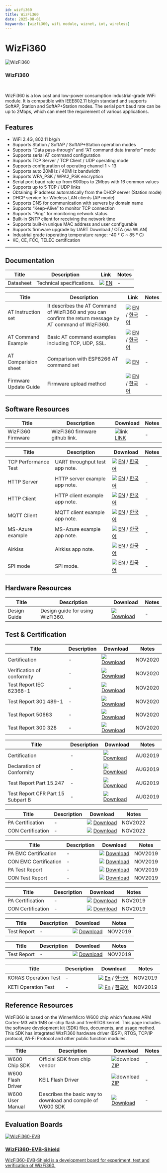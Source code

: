 ```yaml
---
id: wizfi360
title: WizFi360
date: 2025-08-01
keywords: [wizfi360, wifi module, wiznet, iot, wireless]
---
```



# WizFi360
<div className="main-card">
  <img src="/img/products/wizfi360/wizfi360-pa&con.png" alt="WizFi360" />
  <div>
    <h3>WizFi360</h3>
    <br />
    <p>
      WizFi360 is a low cost and low-power consumption industrial-grade WiFi
      module. It is compatible with IEEE802.11 b/g/n standard and supports
      SoftAP, Station and SoftAP+Station modes. The serial port baud rate can
      be up to 2Mbps, which can meet the requirement of various applications. 
    </p>
  </div>
</div>

## Features

- WiFi 2.4G, 802.11 b/g/n
- Supports Station / SoftAP / SoftAP+Station operation modes
- Supports “Data pass-through” and “AT command data transfer” mode
- Supports serial AT command configuration
- Supports TCP Server / TCP Client / UDP operating mode
- Supports configuration of operating channel 1 ~ 13
- Supports auto 20MHz / 40MHz bandwidth
- Supports WPA_PSK / WPA2_PSK encryption
- Serial port baud rate up from 600bps to 2Mbps with 16 common values
- Supports up to 5 TCP / UDP links
- Obtaining IP address automatically from the DHCP server (Station mode)
- DHCP service for Wireless LAN clients (AP mode)
- Supports DNS for communication with servers by domain name
- Supports “Keep-Alive” to monitor TCP connection
- Supports “Ping” for monitoring network status
- Built-in SNTP client for receiving the network time
- Supports built-in unique MAC address and user configurable
- Supports firmware upgrade by UART Download / OTA (via WLAN)
- Industrial grade (operating temperature range: -40 ° C ~ 85 ° C)
- KC, CE, FCC, TELEC certification

-----

## Documentation

<Tabs groupId="Documentation">
  <TabItem value="technical" label="Technical Documents" default>

  | Title | Description | Link | Notes |
  |-------|-------------|------|-------|
  | Datasheet | Technical specifications. | ![](\img\products\w5500\w5500_evb\icons\docs_icon_small.png) [EN](/img/products/wizfi360/wizfi360ds/wizfi360_ds_v112_en.pdf) | - |

  </TabItem>

  <TabItem value="guide" label="Guide">

  | Title | Description | Link | Notes |
  |-------|-------------|------|-------|
  | AT Instruction set | It describes the AT Command of WizFi360 and you can confirm the return message by AT command of WizFi360. | ![](\img\products\w5500\w5500_evb\icons\docs_icon_small.png) [EN](/img/products/wizfi360/wizfi360ds/wizfi360_atset_v1119_e.pdf) / [한국어](/img/products/wizfi360/wizfi360ds/wizfi360_atset_v1119_k.pdf) | - |
  | AT Command Example | Basic AT command examples including TCP, UDP, SSL. | ![](\img\products\w5500\w5500_evb\icons\docs_icon_small.png) [EN](/img/products/wizfi360/wizfi360ds/wizfi360atcomex_v103e.pdf) / [한국어](/img/products/wizfi360/wizfi360ds/wizfi360atcomex_v103k.pdf) | - |
  | AT Comparision sheet | Comparison with ESP8266 AT command set | ![](\img\products\w5500\w5500_evb\icons\docs_icon_small.png) [EN](/img/products/wizfi360/wizfi360ds/wizfi360_atcp_v102.pdf) | - |
  | Firmware Update Guide | Firmware upload method | ![](\img\products\w5500\w5500_evb\icons\docs_icon_small.png) [EN](/img/products/wizfi360/wizfi360ds/wizfi360fug_v124e.pdf) / [한국어](/img/products/wizfi360/wizfi360ds/wizfi360fug_v124k.pdf) | - |
  </TabItem>
</Tabs>

## Software Resources
<Tabs groupId="Software Resources">
  <TabItem value="firmware" label="Firmware" default>

  | Title | Description                        | Download      | Notes |
  |-------|------------------------------------|---------------|-------|
  | WizFi360 Firmware | WizFi360 firmware github link. | ![link](\img\link.png) [LINK](https://github.com/wizfi/Release/tree/master/Binary) | - |
  </TabItem>

  <TabItem value="appnote" label="Application Note" default>

  | Title | Description                        | Download      | Notes |
  |-------|------------------------------------|---------------|-------|
  | TCP Performance Test | UART throughput test app note. | ![](\img\products\w5500\w5500_evb\icons\docs_icon_small.png) [EN](/img/products/wizfi360/wizfi360ds/wizfi360tp_v120e.pdf) / [한국어](/img/products/wizfi360/wizfi360ds/wizfi360tp_v120k.pdf) | - |
  | HTTP Server | HTTP server example app note. | ![](\img\products\w5500\w5500_evb\icons\docs_icon_small.png) [EN](/img/products/wizfi360/wizfi360ds/wizfi360_an_hs_v101e.pdf) / [한국어](/img/products/wizfi360/wizfi360ds/wizfi360_an_hs_v101k.pdf) | - |
  | HTTP Client | HTTP client example app note. | ![](\img\products\w5500\w5500_evb\icons\docs_icon_small.png) [EN](/img/products/wizfi360/wizfi360ds/wizfi360_an_hc_v101e.pdf) / [한국어](/img/products/wizfi360/wizfi360ds/wizfi360_an_hc_v101k.pdf) | - |
  | MQTT Client | MQTT client example app note. | ![](\img\products\w5500\w5500_evb\icons\docs_icon_small.png) [EN](/img/products/wizfi360/wizfi360ds/wizfi360_an_mqtt_e.pdf) / [한국어](/img/products/wizfi360/wizfi360ds/wizfi360_an_mqtt_k.pdf) | - |
  | MS-Azure example | MS-Azure example app note. | ![](\img\products\w5500\w5500_evb\icons\docs_icon_small.png) [EN](/img/products/wizfi360/wizfi360app/wizfi360_an_azure_v101_e.pdf) / [한국어](/img/products/wizfi360/wizfi360app/wizfi360_an_azure_v101_k.pdf) | - |
  | Airkiss | Airkiss app note. | ![](\img\products\w5500\w5500_evb\icons\docs_icon_small.png) [EN](/img/products/wizfi360/wizfi360ds/wizfi360_airkiss_en.pdf) / [한국어](/img/products/wizfi360/wizfi360ds/wizfi360_airkiss.pdf) | - |
  | SPI mode | SPI mode. | ![](\img\products\w5500\w5500_evb\icons\docs_icon_small.png) [EN](/img/products/wizfi360/wizfi360app/wizfi360_an_spi_v101_e.pdf) / [한국어](/img/products/wizfi360/wizfi360app/wizfi360_an_spi_v103_k.pdf) | - |
  </TabItem>
</Tabs>

## Hardware Resources

| Title | Description | Download | Notes |
|-------|-------------|----------|-------|
| Design Guide | Design guide for using WizFi360. | ![](\img\products\w5500\w5500_evb\icons\docs_icon_small.png) [Download](/img/products/wizfi360/wizfi360ds/wizfi360_hardware_design_guide_v104_en.pdf) | - |


## Test & Certification

<Tabs groupId="Test & Certification">
  <TabItem value="ce" label="CE" default>

  | Title | Description                        | Download      | Notes |
  |-------|------------------------------------|---------------|-------|
  | Certification | - | ![](\img\products\w5500\w5500_evb\icons\docs_icon_small.png) [Download](/img/products/wizfi360/wizfi360ds/EMC110706-RED-Evaluation.pdf) | NOV2020 |
  | Verification of conformity | - | ![](\img\products\w5500\w5500_evb\icons\docs_icon_small.png) [Download](/img/products/wizfi360/wizfi360ds/Certificate_STS2205025RE_VOC.pdf) | NOV2020 |
  | Test Report IEC 62368-1 | - | ![](\img\products\w5500\w5500_evb\icons\docs_icon_small.png) [Download](/img/products/wizfi360/wizfi360ds/TR_STS2205025A01_Safety_EN-IEC-62368-1.pdf) | NOV2020 |
  | Test Report 301 489-1 | - | ![](\img\products\w5500\w5500_evb\icons\docs_icon_small.png) [Download](/img/products/wizfi360/wizfi360ds/TR_STS2205025E01_EMC_EN-301489-1-17.pdf) | NOV2020 |
  | Test Report 50663 | - | ![](\img\products\w5500\w5500_evb\icons\docs_icon_small.png) [Download](/img/products/wizfi360/wizfi360ds/TR_STS2205025H01_EMF_EN-50663.pdf) | NOV2020 |
  | Test Report 300 328 | - | ![](\img\products\w5500\w5500_evb\icons\docs_icon_small.png) [Download](/img/products/wizfi360/wizfi360ds/TR_STS2205025W01_WLAN_EN-300328.pdf) | NOV2020 |
  </TabItem>
  <TabItem value="fcc" label="FCC">

  | Title | Description                        | Download      | Notes |
  |-------|------------------------------------|---------------|-------|
  | Certification | - | ![](\img\products\w5500\w5500_evb\icons\docs_icon_small.png) [Download](/img/products/wizfi360/wizfi360ds/EMC104756_FCC_Grant.pdf) | AUG2019 |
  | Declaration of Conformity | - | ![](\img\products\w5500\w5500_evb\icons\docs_icon_small.png) [Download](/img/products/wizfi360/wizfi360ds/Certificate_STS2205025EF.pdf) | AUG2019 |
  | Test Report Part 15.247 | - | ![](\img\products\w5500\w5500_evb\icons\docs_icon_small.png) [Download](/img/products/wizfi360/wizfi360ds/TR_STS2205025W02_RF_Part-15.247-WLAN.pdf) | AUG2019 |
  | Test Report CFR Part 15 Subpart B | - | ![](\img\products\w5500\w5500_evb\icons\docs_icon_small.png) [Download](/img/products/wizfi360/wizfi360ds/TR_STS2205025E02_FCC-47-CFR-Part-15-Subpart-B.pdf) | AUG2019 |
  </TabItem>
  <TabItem value="ic" label="IC">

  | Title | Description                        | Download      | Notes |
  |-------|------------------------------------|---------------|-------|
  | PA Certification | - | ![](\img\products\w5500\w5500_evb\icons\docs_icon_small.png) [Download](/img/products/wizfi360/wizfi360ds/ISED_Certificate(PA).pdf) | NOV2022 |
  | CON Certification | - | ![](\img\products\w5500\w5500_evb\icons\docs_icon_small.png) [Download](/img/products/wizfi360/wizfi360ds/ISED_Certificate(CON).pdf) | NOV2022 |
  </TabItem>
  <TabItem value="kc" label="KC">
  
  | Title | Description                        | Download      | Notes |
  |-------|------------------------------------|---------------|-------|
  | PA EMC Certification | - | ![](\img\products\w5500\w5500_evb\icons\docs_icon_small.png) [Download](/img/products/wizfi360/wizfi360ds/인증서_wizfi360-pa_emc_파생추가.pdf) | NOV2019 |
  | CON EMC Certification | - | ![](\img\products\w5500\w5500_evb\icons\docs_icon_small.png) [Download](/img/products/wizfi360/wizfi360ds/인증서_wizfi360-con_emc_안테나_추가.pdf) | NOV2019 |
  | PA Test Report | - | ![](\img\products\w5500\w5500_evb\icons\docs_icon_small.png) [Download](/img/products/wizfi360/wizfi360ds/RF성적서_WizFi360-PA.pdf) | NOV2019 |
  | CON Test Report | - | ![](\img\products\w5500\w5500_evb\icons\docs_icon_small.png) [Download](/img/products/wizfi360/wizfi360ds/RF성적서_WizFi360-CON.pdf) | NOV2019 |
  </TabItem>
  <TabItem value="j-mic" label="J-MIC(TELEC)">

  | Title | Description                        | Download      | Notes |
  |-------|------------------------------------|---------------|-------|
  | PA Certification | - | ![](\img\products\w5500\w5500_evb\icons\docs_icon_small.png) [Download](/img/products/wizfi360/wizfi360ds/certificate_022-190204_wizfi360-pa_20191111.pdf) | NOV2019 |
  | CON Certification | - | ![](\img\products\w5500\w5500_evb\icons\docs_icon_small.png) [Download](/img/products/wizfi360/wizfi360ds/certificate_022-190205_wizfi360-con_20191111.pdf) | NOV2019 |
  </TabItem>
  <TabItem value="rohs" label="RoHS">

  | Title | Description                        | Download      | Notes |
  |-------|------------------------------------|---------------|-------|
  | Test Report | - | ![](\img\products\w5500\w5500_evb\icons\docs_icon_small.png) [Download](/img/products/wizfi360/wizfi360ds/rohs_ayn19-14878201_4000_4920_ayaa19-57264.pdf) | NOV2019 |
  </TabItem>
  <TabItem value="reach" label="REACH">

  | Title | Description                        | Download      | Notes |
  |-------|------------------------------------|---------------|-------|
  | Test Report | - | ![](\img\products\w5500\w5500_evb\icons\docs_icon_small.png) [Download](/img/products/wizfi360/wizfi360ds/svhc_시험_성적서_ayn19-156716_4000_4920_ayaa19-59688.pdf) | NOV2019 |
  </TabItem>
  <TabItem value="reliability" label="Reliability">

  | Title | Description                        | Download      | Notes |
  |-------|------------------------------------|---------------|-------|
  | KORAS Operation Test | - | ![](\img\products\w5500\w5500_evb\icons\docs_icon_small.png) [En](/img/products/wizfi360/wizfi360ds/2019-0005k_wizfi360pa_koras_operation_test_report_60068-2-1_2-2_2-14_en.pdf) / [한국어](/img/products/wizfi360/wizfi360ds/2019-0004k_wizfi360pa_koras_동작_시험성적서_60068-2-1_2-2_2-14_한글.pdf) | NOV2019 |
  | KETI Operation Test | - | ![](\img\products\w5500\w5500_evb\icons\docs_icon_small.png) [En](/img/products/wizfi360/wizfi360ds/2019-0479f_wizfi360pa_operation_test_report_reliability_test_en.pdf) / [한국어](/img/products/wizfi360/wizfi360ds/2019-0478f_wizfi360pa_동작_시험성적서_저온_고온_온습도_온습도사이클_온도변화_한글.pdf) | NOV2019 |
  </TabItem>
</Tabs>


## Reference Resources
WizFi360 is based on the WinnerMicro W600 chip which features ARM Cortex-M3 with 1MB on-chip flash and freeRTOS kernel. This page includes the software development kit (SDK) files, documents, and usage method. This SDK has integrated WizFi360 hardware driver (BSP), RTOS, TCP/IP protocol, Wi-Fi Protocol and other public function modules.

| Title | Description | Download | Notes |
|-------|-------------|----------|-------|
| W600 Chip SDK | Official SDK from chip vendor | ![download](/img/products/w5500/w5500_evb/icons/download.png) [ZIP](/img/products/wizfi360/board/wizfi360sdk/wm_sdk_w60x_g3.02.00_190729.zip/) | - |
| W600 Flash Driver | KEIL Flash Driver | ![download](/img/products/w5500/w5500_evb/icons/download.png) [ZIP](/img/products/wizfi360/board/wizfi360sdk/w60x_qflash_driver_for_swd.zip) | - |
| W600 User Manual | Describes the basic way to download and compile of W600 SDK | ![](\img\products\w5500\w5500_evb\icons\docs_icon_small.png) [Download](/img/products/wizfi360/board/wizfi360sdk/wizfi360_w600_sdk_guide_v0.0.1_e.pdf) | - |

## Evaluation Boards

  <div className="link-card">
  <a
    href="/Product/Wi-Fi-Module/WizFi360/wizfi360_evb_shield"
    target="_blank"
    rel="noopener noreferrer"
    className="link-card-content"
  >
    <img src="/img/products/wizfi360/wizfi360-evb.jpg" alt="WizFi360-EVB" />
    <div>
      <h3>WizFi360-EVB-Shield</h3>
      <p>
        WizFi360-EVB-Shield is a development board for experiment, test and verification of WizFi360.
      </p>
    </div>
  </a>
  </div>